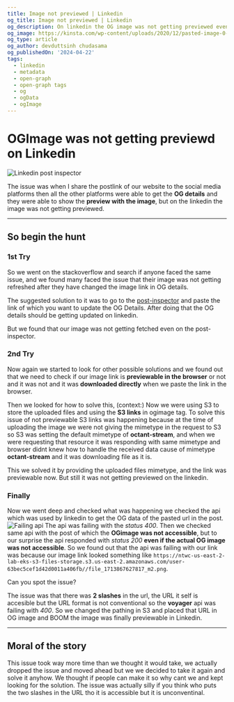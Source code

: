 ```yaml
---
title: Image not previewed | Linkedin
og_title: Image not previewed | Linkedin
og_description: On linkedin the OG image was not getting previewed even if it was getting previewed on every other social-media platform.
og_image: https://kinsta.com/wp-content/uploads/2020/12/pasted-image-0-17.png
og_type: article
og_author: devduttsinh chudasama
og_publishedOn: '2024-04-22'
tags:
  - linkedin
  - metadata
  - open-graph
  - open-graph tags
  - og
  - ogData
  - ogImage
---
```


# OGImage was not getting previewd on Linkedin

![Linkedin post inspector](https://kinsta.com/wp-content/uploads/2020/12/pasted-image-0-17.png)

The issue was when I share the postlink of our website to the social media platforms then all the other platforms were able to get the **OG details** and they were able to show the **preview with the image**, but on the linkedin the image was not getting previewed.

---

## So begin the hunt

### 1st Try

So we went on the stackoverflow and search if anyone faced the same issue, and we found many faced the issue that their image was not getting refreshed after they have changed the image link in OG details.

The suggested solution to it was to go to the [post-inspector](https://www.linkedin.com/post-inspector/) and paste the link of which you want to update the OG Details. After doing that the OG details should be getting updated on linkedin.

But we found that our image was not getting fetched even on the post-inspector.

### 2nd Try

Now again we started to look for other possible solutions and we found out that we need to check if our image link is **previewable in the browser** or not and it was not and it was **downloaded directly** when we paste the link in the browser.

Then we looked for how to solve this, (context:) Now we were using S3 to store the uploaded files and using the **S3 links** in ogimage tag. To solve this issue of not previewable S3 links was happening because at the time of uploading the image we were not giving the mimetype in the request to S3 so S3 was setting the default mimetype of **octant-stream**, and when we were requesting that resource it was responding with same mimetype and browser didnt knew how to handle the received data cause of mimetype **octant-stream** and it was downloading file as it is.

This we solved it by providing the uploaded files mimetype, and the link was previewable now. But still it was not getting previewed on the linkedin.

### Finally

Now we went deep and checked what was happening we checked the api which was used by linkedin to get the OG data of the pasted url in the post.
![Failing api](https://cdn.discordapp.com/attachments/1065133521166942320/1233718042358190080/image.png?ex=662e1cf6&is=662ccb76&hm=d8dd8843c881af96a5ce93333bd1c7e89f8066ee846800a5f04e316c1ff9a997&) The api was failing with the _status 400_. Then we checked same api with the post of which the **OGimage was not accessible**, but to our surprise the api responded with _status 200_ **even if the actual OG image was not accessible**.
So we found out that the api was failing with our link was because our image link looked something like
`https://ntwc-us-east-2-lab-eks-s3-files-storage.s3.us-east-2.amazonaws.com/user-63bec5cef1d42d0011a406fb//file_1713867627817_m2.png`.

Can you spot the issue?

The issue was that there was **2 slashes** in the url, the URL it self is accesible but the URL format is not conventional so the **voyager**
api was failing with _400_. So we changed the pathing in S3 and placed that URL in OG image and BOOM the image was finally previewable in Linkedin.

---

## Moral of the story

This issue took way more time than we thought it would take, we actually dropped the issue and moved ahead but we we decided to take it again and solve it anyhow. We thought if people can make it so why cant we and kept looking for the solution. The issue was actually silly if you think who puts the two slashes in the URL tho it is accessible but it is unconventinal.
